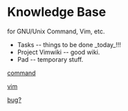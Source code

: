 = Knowledge Base =

for GNU/Unix Command, Vim, etc.

* Tasks -- things to be done _today_!!!
* Project Vimwiki -- good wiki.
* Pad -- temporary stuff.

[[./command/index|command]]

[[./vim/index|vim]]

[[fog|bug?]]
